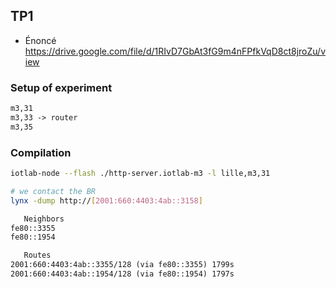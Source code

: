 ## TP1

- Énoncé https://drive.google.com/file/d/1RIvD7GbAt3fG9m4nFPfkVqD8ct8jroZu/view

### Setup of experiment

```txt
m3,31
m3,33 -> router
m3,35
```

### Compilation

```bash
iotlab-node --flash ./http-server.iotlab-m3 -l lille,m3,31
```


```bash
# we contact the BR
lynx -dump http://[2001:660:4403:4ab::3158]
```

```txt
   Neighbors
fe80::3355
fe80::1954

   Routes
2001:660:4403:4ab::3355/128 (via fe80::3355) 1799s
2001:660:4403:4ab::1954/128 (via fe80::1954) 1797s
```
